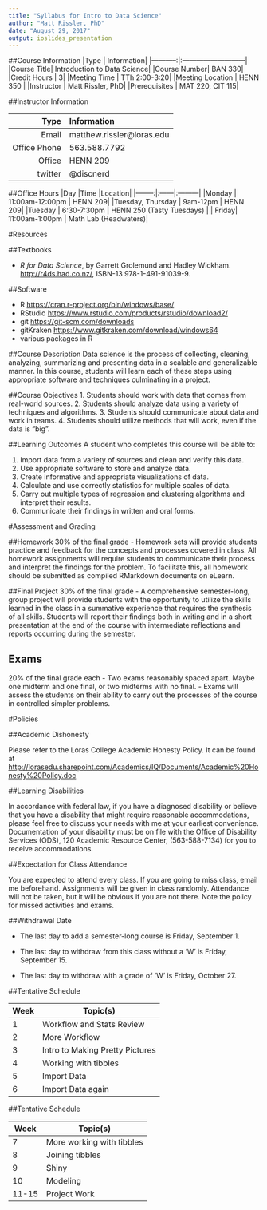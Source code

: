 ```yaml
---
title: "Syllabus for Intro to Data Science"
author: "Matt Rissler, PhD"
date: "August 29, 2017"
output: ioslides_presentation
---
```


##Course Information
|Type        | Information|
|-----------:|:---------------------------|
|Course Title| Introduction to Data Science|
|Course Number| BAN 330|
|Credit Hours | 3|
|Meeting Time | TTh 2:00-3:20|
|Meeting Location | HENN 350 |
|Instructor | Matt Rissler, PhD|
|Prerequisites | MAT 220, CIT 115|

##Instructor Information

|Type        | Information|
|-----------:|:---------------------------|
|Email| matthew.rissler@loras.edu|
|Office Phone | 563.588.7792 |
|Office | HENN 209 |
|twitter  | @discnerd |

##Office Hours
|Day     |Time   |Location|
|--------:|:------|:---------|
|Monday | 11:00am-12:00pm | HENN 209|
|Tuesday, Thursday | 9am-12pm | HENN 209|
|Tuesday | 6:30-7:30pm | HENN 250 (Tasty Tuesdays) |
| Friday| 11:00am-1:00pm | Math Lab (Headwaters)|

#Resources

##Textbooks

* *R for Data Science*, by Garrett Grolemund and Hadley Wickham. <http://r4ds.had.co.nz/>, ISBN-13 978-1-491-91039-9.


##Software

* R   <https://cran.r-project.org/bin/windows/base/>
* RStudio  <https://www.rstudio.com/products/rstudio/download2/>
* git <https://git-scm.com/downloads>
* gitKraken <https://www.gitkraken.com/download/windows64>
* various packages in R
          

##Course Description
Data science is the process of collecting, cleaning, analyzing, summarizing and presenting data in a scalable and generalizable manner. In this course, students will learn each of these steps using appropriate software and techniques culminating in a project.

##Course Objectives
1.	Students should work with data that comes from real-world sources.
2.	Students should analyze data using a variety of techniques and algorithms.
3.	Students should communicate about data and work in teams.
4.	Students should utilize methods that will work, even if the data is “big”.

##Learning Outcomes
A student who completes this course will be able to:

1.	Import data from a variety of sources and clean and verify this data.
2.	Use appropriate software to store and analyze data.
3.	Create informative and appropriate visualizations of data.
4.	Calculate and use correctly statistics for multiple scales of data.
5.	Carry out multiple types of regression and clustering algorithms and interpret their results.
6.	Communicate their findings in written and oral forms.

#Assessment and Grading

##Homework
30% of the final grade - Homework sets will provide students practice and feedback for the concepts and processes covered in class. All homework assignments will require students to communicate their process and interpret the findings for the problem.  To facilitate this, all homework should be submitted as compiled RMarkdown documents on eLearn.

##Final Project
30% of the final grade - A comprehensive semester-long, group project will provide students with the opportunity to utilize the skills learned in the class in a summative experience that requires the synthesis of all skills. Students will report their findings both in writing and in a short presentation at the end of the course with intermediate reflections and reports occurring during the semester.

## Exams
20% of the final grade each - Two exams reasonably spaced apart.  Maybe one midterm and one final, or two midterms with no final. - Exams will assess the students on their ability to carry out the processes of the course in controlled simpler problems.

#Policies

##Academic Dishonesty 

Please refer to the Loras College Academic Honesty Policy.  It can be found at <http://lorasedu.sharepoint.com/Academics/IQ/Documents/Academic%20Honesty%20Policy.doc>

##Learning Disabilities

In accordance with federal law, if you have a diagnosed disability or believe that you have a disability that might require reasonable accommodations, please feel free to discuss your needs with me at your earliest convenience.  Documentation of your disability must be on file with the Office of Disability Services (ODS), 120 Academic Resource Center, (563-588-7134) for you to receive accommodations. 

##Expectation for Class Attendance

You are expected to attend every class.  If you are going to miss class, email me beforehand.  Assignments will be given in class randomly.  Attendance will not be taken, but it will be obvious if you are not there. Note the policy for missed activities and exams.

##Withdrawal Date

- The last day to add a semester-long course is Friday, September 1. 

- The last day to withdraw from this class without a ‘W’ is Friday, September 15. 

- The last day to withdraw with a grade of ‘W’ is Friday, October 27.


##Tentative Schedule


|Week| Topic(s)|
|----|---------|
| 1  | Workflow and Stats Review|
| 2  | More Workflow |
| 3  | Intro to Making Pretty Pictures |
| 4  | Working with tibbles |
| 5  | Import Data |
| 6  | Import Data again |


##Tentative Schedule

|Week| Topic(s)|
|----|---------|
| 7  | More working with tibbles |
| 8  | Joining tibbles |
| 9  | Shiny |
| 10 | Modeling |
| 11-15 | Project Work |




